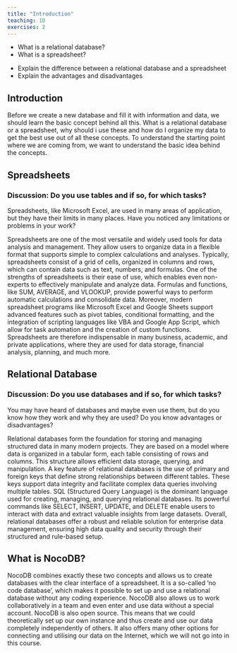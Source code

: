 ```yaml
---
title: "Introduction"
teaching: 10
exercises: 2
---
```


:::::::::::::::::::::::::::::::::::::: questions 

- What is a relational database?
- What is a spreadsheet?

::::::::::::::::::::::::::::::::::::::::::::::::

::::::::::::::::::::::::::::::::::::: objectives

- Explain the difference between a relational database and a spreadsheet
- Explain the advantages and disadvantages

::::::::::::::::::::::::::::::::::::::::::::::::


## Introduction





Before we create a new database and fill it with information and data, we should learn the basic concept behind all this. What is a relational database or a spreadsheet, why should i use these and how do I organize my data to get the best use out of all these concepts.
To understand the starting point where we are coming from, we want to understand the basic idea behind the concepts.

## Spreadsheets

::::::::::::: discussion

### Discussion: Do you use tables and if so, for which tasks?

Spreadsheets, like Microsoft Excel, are used in many areas of application, but they have their limits in many places. Have you noticed any limitations or problems in your work?

::::::::::::::::::::

Spreadsheets are one of the most versatile and widely used tools for data analysis and management. They allow users to organize data in a flexible format that supports simple to complex calculations and analyses. Typically, spreadsheets consist of a grid of cells, organized in columns and rows, which can contain data such as text, numbers, and formulas.
One of the strengths of spreadsheets is their ease of use, which enables even non-experts to effectively manipulate and analyze data. Formulas and functions, like SUM, AVERAGE, and VLOOKUP, provide powerful ways to perform automatic calculations and consolidate data.
Moreover, modern spreadsheet programs like Microsoft Excel and Google Sheets support advanced features such as pivot tables, conditional formatting, and the integration of scripting languages like VBA and Google App Script, which allow for task automation and the creation of custom functions.
Spreadsheets are therefore indispensable in many business, academic, and private applications, where they are used for data storage, financial analysis, planning, and much more.



## Relational Database

::::::::::::: discussion

### Discussion: Do you use databases and if so, for which tasks?

You may have heard of databases and maybe even use them, but do you know how they work and why they are used? Do you know advantages or disadvantages?

::::::::::::::::::::

Relational databases form the foundation for storing and managing structured data in many modern projects. They are based on a model where data is organized in a tabular form, 
each table consisting of rows and columns. This structure allows efficient data storage, querying, and manipulation.
A key feature of relational databases is the use of primary and foreign keys that define strong relationships between different tables. 
These keys support data integrity and facilitate complex data queries involving multiple tables.
SQL (Structured Query Language) is the dominant language used for creating, managing, and querying relational databases. Its powerful commands like SELECT, INSERT, UPDATE, and DELETE 
enable users to interact with data and extract valuable insights from large datasets.
Overall, relational databases offer a robust and reliable solution for enterprise data management, ensuring high data quality and security through their structured and rule-based setup.



## What is NocoDB?

NocoDB combines exactly these two concepts and allows us to create databases with the clear interface of a spreadsheet. 
It is a so-called ‘no code database’, which makes it possible to set up and use a relational database without any coding experience. NocoDB also allows us to work collaboratively in a team and even enter and use data without a special account. NocoDB is also open source. This means that we could theoretically set up our own instance and thus create and use our data completely independently of others. It also offers many other options for connecting and utilising our data on the Internet, which we will not go into in this course.